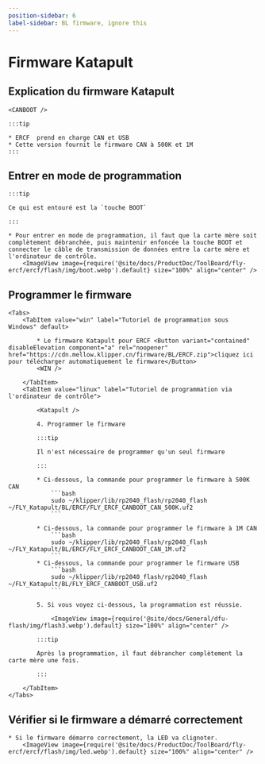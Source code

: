 ```yaml
---
position-sidebar: 6
label-sidebar: BL firmware, ignore this
---
```



# Firmware Katapult

## Explication du firmware Katapult

    <CANBOOT />

    :::tip

    * ERCF  prend en charge CAN et USB
    * Cette version fournit le firmware CAN à 500K et 1M
    :::

## Entrer en mode de programmation

    :::tip

    Ce qui est entouré est la `touche BOOT`

    :::

    * Pour entrer en mode de programmation, il faut que la carte mère soit complètement débranchée, puis maintenir enfoncée la touche BOOT et connecter le câble de transmission de données entre la carte mère et l'ordinateur de contrôle.
        <ImageView image={require('@site/docs/ProductDoc/ToolBoard/fly-ercf/ercf/flash/img/boot.webp').default} size="100%" align="center" />

## Programmer le firmware
    <Tabs>
        <TabItem value="win" label="Tutoriel de programmation sous Windows" default>
        
            * Le firmware Katapult pour ERCF <Button variant="contained" disableElevation component="a" rel="noopener" href="https://cdn.mellow.klipper.cn/firmware/BL/ERCF.zip">cliquez ici pour télécharger automatiquement le firmware</Button>
            <WIN />
            
        </TabItem>
        <TabItem value="linux" label="Tutoriel de programmation via l'ordinateur de contrôle">
            
            <Katapult />

            4. Programmer le firmware

            :::tip

            Il n'est nécessaire de programmer qu'un seul firmware

            :::

            * Ci-dessous, la commande pour programmer le firmware à 500K CAN
                ```bash
                sudo ~/klipper/lib/rp2040_flash/rp2040_flash ~/FLY_Katapult/BL/ERCF/FLY_ERCF_CANBOOT_CAN_500K.uf2
                ```
                       
            * Ci-dessous, la commande pour programmer le firmware à 1M CAN
                ```bash
                sudo ~/klipper/lib/rp2040_flash/rp2040_flash ~/FLY_Katapult/BL/ERCF/FLY_ERCF_CANBOOT_CAN_1M.uf2
                ```
            * Ci-dessous, la commande pour programmer le firmware USB
                ```bash
                sudo ~/klipper/lib/rp2040_flash/rp2040_flash ~/FLY_Katapult/BL/FLY_ERCF_CANBOOT_USB.uf2
                ```

            5. Si vous voyez ci-dessous, la programmation est réussie.

                <ImageView image={require('@site/docs/General/dfu-flash/img/flash3.webp').default} size="100%" align="center" />

            :::tip

            Après la programmation, il faut débrancher complètement la carte mère une fois.

            :::

        </TabItem>
    </Tabs>

## Vérifier si le firmware a démarré correctement

    * Si le firmware démarre correctement, la LED va clignoter.
        <ImageView image={require('@site/docs/ProductDoc/ToolBoard/fly-ercf/ercf/flash/img/led.webp').default} size="100%" align="center" />
